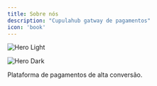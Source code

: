 ```yaml
---
title: Sobre nós
description: "Cupulahub gatway de pagamentos"
icon: 'book'
---
```


<img
  className="block dark:hidden"
  src="/images/light.png"
  alt="Hero Light"
/>

<img
  className="hidden dark:block"
  src="/images/dark.png"
  alt="Hero Dark"
/>

Plataforma de pagamentos de alta conversão. 
